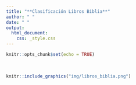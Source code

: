```yaml
---
title: "**Clasificación Libros Biblia**"
author: " "
date: " "
output: 
  html_document:
    css: _style.css
---
```



```r
knitr::opts_chunk$set(echo = TRUE)
```

</br>

```r
knitr::include_graphics("img/libros_biblia.png")
```